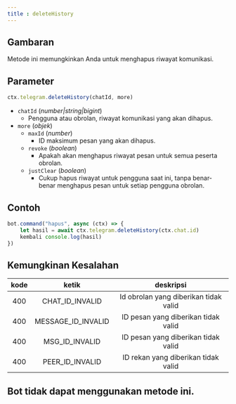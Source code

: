 ```yaml
---
title : deleteHistory
---
```

## Gambaran
Metode ini memungkinkan Anda untuk menghapus riwayat komunikasi.
## Parameter
```ts
ctx.telegram.deleteHistory(chatId, more)
```
- `chatId` (_number|string|bigint_)
    - Pengguna atau obrolan, riwayat komunikasi yang akan dihapus.
- `more` (_objek_)
    - `maxId` (_number_)
        - ID maksimum pesan yang akan dihapus.
    - `revoke` (_boolean_)
        - Apakah akan menghapus riwayat pesan untuk semua peserta obrolan.
    - `justClear` (_boolean_)
        - Cukup hapus riwayat untuk pengguna saat ini, tanpa benar-benar menghapus pesan untuk setiap pengguna obrolan.

## Contoh
```ts highlight= 2
bot.command("hapus", async (ctx) => {
    let hasil = await ctx.telegram.deleteHistory(ctx.chat.id)
    kembali console.log(hasil)
})
```
## Kemungkinan Kesalahan
| kode | ketik | deskripsi |
| :---: | :---: | :------:|
| 400 | CHAT_ID_INVALID | Id obrolan yang diberikan tidak valid |
| 400 | MESSAGE_ID_INVALID | ID pesan yang diberikan tidak valid |
| 400 | MSG_ID_INVALID | ID pesan yang diberikan tidak valid |
| 400 | PEER_ID_INVALID | ID rekan yang diberikan tidak valid |
## Bot tidak dapat menggunakan metode ini.